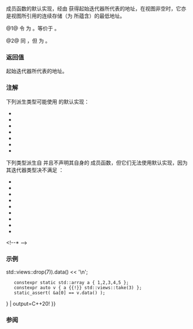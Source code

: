 {{cpp/ranges/view_interface/title|data}}
{{cpp/ranges/view_interface/navbar}}
{{dcl begin}}
{{dcl | num=1 | since=c++20 | 1=
constexpr auto data()
    requires std::contiguous_iterator&lt;ranges::iterator_t&lt;D&gt;&gt;;
}}
{{dcl | num=2 | since=c++20 | 1=
constexpr bool data() const
    requires std::contiguous_iterator&lt;ranges::iterator_t&lt;const D&gt;&gt;;
}}
{{dcl end}}

{{tt|data}} 成员函数的默认实现，经由 {{lc|std::to_address}} 获得起始迭代器所代表的地址，在视图非空时，它亦是视图所引用的连续存储（为 {{lconcept|contiguous_iterator}} 所蕴含）的最低地址。

@1@ 令 {{tt|derived}} 为 {{c|static_cast&lt;D&amp;&gt;(*this)}}。等价于 {{c|return std::to_address(ranges::begin(derived));}}。

@2@ 同 {{v|1}}，但 {{tt|derived}} 为 {{c|static_cast&lt;const D&amp;&gt;(*this)}}。

===返回值===
起始迭代器所代表的地址。

===注解===
下列派生类型可能使用 {{tt|data}} 的默认实现：
* {{lc|     ranges::common_view|std::ranges::common_view}}
* {{lc|std::ranges::drop_view}}
* {{lc|std::ranges::drop_while_view}}
* {{lc|std::ranges::ref_view}}
* {{lc|std::ranges::subrange}}
* {{lc|std::ranges::take_view}}
* {{lc|std::ranges::take_while_view}}

下列类型派生自 {{lc|ranges::view_interface|std::ranges::view_interface}} 并且不声明其自身的 {{tt|data}} 成员函数，但它们无法使用默认实现，因为其迭代器类型决不满足 {{lconcept|contiguous_iterator}}：
* {{lc|ranges::basic_istream_view|std::ranges::basic_istream_view}}
* {{lc|     ranges::elements_view|std::ranges::elements_view}}
* {{lc|std::ranges::filter_view}}
* {{lc|std::ranges::iota_view}}
* {{lc|     ranges::join_view|std::ranges::join_view}}
* {{lc|     ranges::lazy_split_view|std::ranges::lazy_split_view}}
* {{lc|std::ranges::reverse_view}}
* {{lc|     ranges::split_view|std::ranges::split_view}}
* {{lc|std::ranges::transform_view}}
&lt;!--* {{lc|std::ranges::zip_view}}--&gt;

===示例===
{{example|code=
#include &lt;array&gt;
#include &lt;iostream&gt;
#include &lt;ranges&gt;
#include &lt;string_view&gt;

int main() {
    constexpr std::string_view str { "Hello, C++20!" };
    std::cout &lt;&lt; (str {{!}} std::views::drop(7)).data() &lt;&lt; '\n';
    constexpr static std::array a { 1,2,3,4,5 };
    constexpr auto v { a {{!}} std::views::take(3) };
    static_assert( &amp;a[0] == v.data() );
}
| output=C++20!
}}

===参阅===
{{dsc begin}}
{{dsc inc | cpp/iterator/dsc data}}
{{dsc inc | cpp/ranges/dsc data}}
{{dsc inc | cpp/ranges/dsc cdata}}
{{dsc inc | cpp/memory/dsc to_address}}
{{dsc end}}

{{langlinks|en|es|ja|ru}}